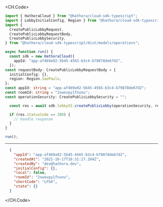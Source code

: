 
<CH.Code>
```typescript CreatePublicLobby.ts
import { HathoraCloud } from "@hathora/cloud-sdk-typescript";
import { LobbyInitialConfig, Region } from "@hathora/cloud-sdk-typescript/dist/models/components";
import {
  CreatePublicLobbyRequest,
  CreatePublicLobbyRequestBody,
  CreatePublicLobbySecurity,
} from "@hathora/cloud-sdk-typescript/dist/models/operations";

async function run() {
  const sdk = new HathoraCloud({
    appId: "app-af469a92-5b45-4565-b3c4-b79878de67d2",
  });
const requestBody: CreatePublicLobbyRequestBody = {
  initialConfig: {},
  region: Region.SaoPaulo,
};
const appId: string = "app-af469a92-5b45-4565-b3c4-b79878de67d2";
const roomId: string = "2swovpy1fnunu";
const operationSecurity: CreatePublicLobbySecurity = "";

  const res = await sdk.lobbyV2.createPublicLobby(operationSecurity, requestBody, appId, roomId);

  if (res.statusCode == 200) {
    // handle response
  }
}

run();
```
---

```json Example Response
  {
    "appId": "app-af469a92-5b45-4565-b3c4-b79878de67d2",
    "createdAt": "2021-10-17T16:31:17.284Z",
    "createdBy": "dev@hathora.dev",
    "initialConfig": {},
    "local": false,
    "roomId": "2swovpy1fnunu",
    "shortCode": "LFG4",
    "state": {}
  }
```
</CH.Code>
